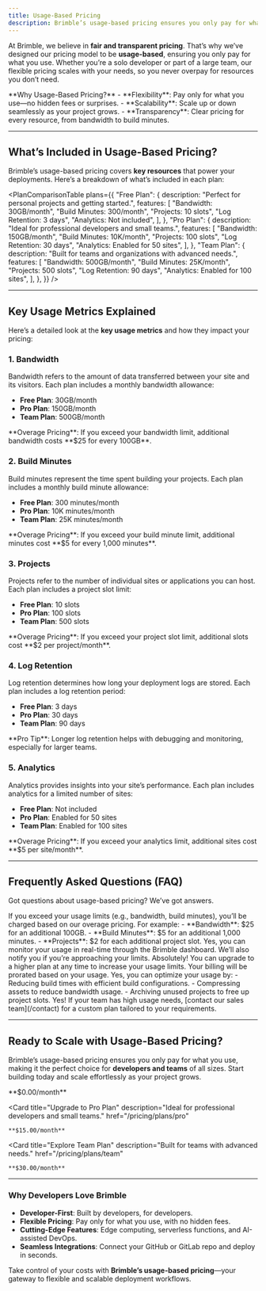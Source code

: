 ```yaml
---
title: Usage-Based Pricing
description: Brimble’s usage-based pricing ensures you only pay for what you use. Learn about bandwidth, build minutes, projects, and more.
---
```



At Brimble, we believe in **fair and transparent pricing**. That’s why we’ve designed our pricing model to be **usage-based**, ensuring you only pay for what you use. Whether you’re a solo developer or part of a large team, our flexible pricing scales with your needs, so you never overpay for resources you don’t need.

<Callout type="info">
  **Why Usage-Based Pricing?**
  - **Flexibility**: Pay only for what you use—no hidden fees or surprises.
  - **Scalability**: Scale up or down seamlessly as your project grows.
  - **Transparency**: Clear pricing for every resource, from bandwidth to build minutes.
</Callout>

---

## What’s Included in Usage-Based Pricing?

Brimble’s usage-based pricing covers **key resources** that power your deployments. Here’s a breakdown of what’s included in each plan:

<PlanComparisonTable
  plans={{
    "Free Plan": {
      description: "Perfect for personal projects and getting started.",
      features: [
        "Bandwidth: 30GB/month",
        "Build Minutes: 300/month",
        "Projects: 10 slots",
        "Log Retention: 3 days",
        "Analytics: Not included",
      ],
    },
    "Pro Plan": {
      description: "Ideal for professional developers and small teams.",
      features: [
        "Bandwidth: 150GB/month",
        "Build Minutes: 10K/month",
        "Projects: 100 slots",
        "Log Retention: 30 days",
        "Analytics: Enabled for 50 sites",
      ],
    },
    "Team Plan": {
      description: "Built for teams and organizations with advanced needs.",
      features: [
        "Bandwidth: 500GB/month",
        "Build Minutes: 25K/month",
        "Projects: 500 slots",
        "Log Retention: 90 days",
        "Analytics: Enabled for 100 sites",
      ],
    },
  }}
/>

---

## Key Usage Metrics Explained

Here’s a detailed look at the **key usage metrics** and how they impact your pricing:

### 1. **Bandwidth**
Bandwidth refers to the amount of data transferred between your site and its visitors. Each plan includes a monthly bandwidth allowance:
- **Free Plan**: 30GB/month
- **Pro Plan**: 150GB/month
- **Team Plan**: 500GB/month

<Callout type="warning">
  **Overage Pricing**: If you exceed your bandwidth limit, additional bandwidth costs **$25 for every 100GB**.
</Callout>

### 2. **Build Minutes**
Build minutes represent the time spent building your projects. Each plan includes a monthly build minute allowance:
- **Free Plan**: 300 minutes/month
- **Pro Plan**: 10K minutes/month
- **Team Plan**: 25K minutes/month

<Callout type="warning">
  **Overage Pricing**: If you exceed your build minute limit, additional minutes cost **$5 for every 1,000 minutes**.
</Callout>

### 3. **Projects**
Projects refer to the number of individual sites or applications you can host. Each plan includes a project slot limit:
- **Free Plan**: 10 slots
- **Pro Plan**: 100 slots
- **Team Plan**: 500 slots

<Callout type="warning">
  **Overage Pricing**: If you exceed your project slot limit, additional slots cost **$2 per project/month**.
</Callout>

### 4. **Log Retention**
Log retention determines how long your deployment logs are stored. Each plan includes a log retention period:
- **Free Plan**: 3 days
- **Pro Plan**: 30 days
- **Team Plan**: 90 days

<Callout type="tip">
  **Pro Tip**: Longer log retention helps with debugging and monitoring, especially for larger teams.
</Callout>

### 5. **Analytics**
Analytics provides insights into your site’s performance. Each plan includes analytics for a limited number of sites:
- **Free Plan**: Not included
- **Pro Plan**: Enabled for 50 sites
- **Team Plan**: Enabled for 100 sites

<Callout type="warning">
  **Overage Pricing**: If you exceed your analytics limit, additional sites cost **$5 per site/month**.
</Callout>

---

## Frequently Asked Questions (FAQ)

Got questions about usage-based pricing? We’ve got answers.

<Accordions>
  <Accordion title="What happens if I exceed my usage limits?" id="exceed-limits">
    If you exceed your usage limits (e.g., bandwidth, build minutes), you’ll be charged based on our overage pricing. For example:
    - **Bandwidth**: $25 for an additional 100GB.
    - **Build Minutes**: $5 for an additional 1,000 minutes.
    - **Projects**: $2 for each additional project slot.
  </Accordion>

  <Accordion title="Can I monitor my usage in real-time?" id="monitor-usage">
    Yes, you can monitor your usage in real-time through the Brimble dashboard. We’ll also notify you if you’re approaching your limits.
  </Accordion>

  <Accordion title="Can I upgrade my plan to increase my limits?" id="upgrade-plan">
    Absolutely! You can upgrade to a higher plan at any time to increase your usage limits. Your billing will be prorated based on your usage.
  </Accordion>

  <Accordion title="Is there a way to reduce my usage?" id="reduce-usage">
    Yes, you can optimize your usage by:
    - Reducing build times with efficient build configurations.
    - Compressing assets to reduce bandwidth usage.
    - Archiving unused projects to free up project slots.
  </Accordion>

  <Accordion title="Do you offer custom plans for high-usage teams?" id="custom-plans">
    Yes! If your team has high usage needs, [contact our sales team](/contact) for a custom plan tailored to your requirements.
  </Accordion>
</Accordions>

---

## Ready to Scale with Usage-Based Pricing?

Brimble’s usage-based pricing ensures you only pay for what you use, making it the perfect choice for **developers and teams** of all sizes. Start building today and scale effortlessly as your project grows.

<Cards>
  <Card
    title="Explore Free Plan"
    description="Perfect for personal projects and getting started."
    href="/pricing/plans/free"
  >
    **$0.00/month**
  </Card>

  <Card
    title="Upgrade to Pro Plan"
    description="Ideal for professional developers and small teams."
    href="/pricing/plans/pro"
  >
    **$15.00/month**
  </Card>

  <Card
    title="Explore Team Plan"
    description="Built for teams with advanced needs."
    href="/pricing/plans/team"
  >
    **$30.00/month**
  </Card>
</Cards>

---

### Why Developers Love Brimble

- **Developer-First**: Built by developers, for developers.
- **Flexible Pricing**: Pay only for what you use, with no hidden fees.
- **Cutting-Edge Features**: Edge computing, serverless functions, and AI-assisted DevOps.
- **Seamless Integrations**: Connect your GitHub or GitLab repo and deploy in seconds.

Take control of your costs with **Brimble’s usage-based pricing**—your gateway to flexible and scalable deployment workflows.
